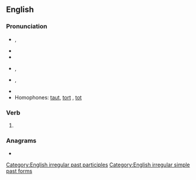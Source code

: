 ==English==

===Pronunciation===
* {{a|UK}} {{enPR|tôt}}, {{IPA|en|/tɔːt/}}
* {{audio|en|en-uk-taught.ogg|Audio (UK)}}
* {{rhymes|en|ɔːt}}
* {{a|US}} {{enPR|tôt}}, {{IPA|en|/tɔt/}}
* {{a|cot-caught}} {{enPR|tät}}, {{IPA|en|/tɑt/}}
* {{audio|en|en-us-taught.ogg|Audio (US)}}
* Homophones: [[taut]], [[tort]] {{qualifier|non-rhotic accents}}, [[tot]] {{qualifier|with cot-caught merger}}

===Verb===
{{head|en|verb form}}

# {{en-past of|teach}}

===Anagrams===
* {{anagrams|en|a=aghttu|guttah|taghut}}

[[Category:English irregular past participles]]
[[Category:English irregular simple past forms]]